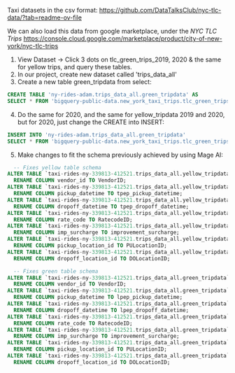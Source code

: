 Taxi datasets in the csv format: https://github.com/DataTalksClub/nyc-tlc-data/?tab=readme-ov-file

We can also load this data from google marketplace, under the *NYC TLC Trips*
https://console.cloud.google.com/marketplace/product/city-of-new-york/nyc-tlc-trips

1. View Dataset -> Click 3 dots on tlc_green_trips_2019, 2020 & the same for yellow trips, and query these tables.
2. In our project, create new dataset called 'trips_data_all'
3. Create a new table green_tripdata from select:
```sql
CREATE TABLE 'ny-rides-adam.trips_data_all.green_tripdata' AS
SELECT * FROM 'bigquery-public-data.new_york_taxi_trips.tlc_green_trips_2019'
```
4. Do the same for 2020, and the same for yellow_tripdata 2019 and 2020, but for 2020, just change the CREATE into INSERT:
```sql
INSERT INTO 'ny-rides-adam.trips_data_all.green_tripdata'
SELECT * FROM 'bigquery-public-data.new_york_taxi_trips.tlc_green_trips_2020'
```

5. Make changes to fit the schema previously achieved by using Mage AI:
```sql
  -- Fixes yellow table schema
ALTER TABLE `taxi-rides-ny-339813-412521.trips_data_all.yellow_tripdata`
  RENAME COLUMN vendor_id TO VendorID;
ALTER TABLE `taxi-rides-ny-339813-412521.trips_data_all.yellow_tripdata`
  RENAME COLUMN pickup_datetime TO tpep_pickup_datetime;
ALTER TABLE `taxi-rides-ny-339813-412521.trips_data_all.yellow_tripdata`
  RENAME COLUMN dropoff_datetime TO tpep_dropoff_datetime;
ALTER TABLE `taxi-rides-ny-339813-412521.trips_data_all.yellow_tripdata`
  RENAME COLUMN rate_code TO RatecodeID;
ALTER TABLE `taxi-rides-ny-339813-412521.trips_data_all.yellow_tripdata`
  RENAME COLUMN imp_surcharge TO improvement_surcharge;
ALTER TABLE `taxi-rides-ny-339813-412521.trips_data_all.yellow_tripdata`
  RENAME COLUMN pickup_location_id TO PULocationID;
ALTER TABLE `taxi-rides-ny-339813-412521.trips_data_all.yellow_tripdata`
  RENAME COLUMN dropoff_location_id TO DOLocationID;

  -- Fixes green table schema
ALTER TABLE `taxi-rides-ny-339813-412521.trips_data_all.green_tripdata`
  RENAME COLUMN vendor_id TO VendorID;
ALTER TABLE `taxi-rides-ny-339813-412521.trips_data_all.green_tripdata`
  RENAME COLUMN pickup_datetime TO lpep_pickup_datetime;
ALTER TABLE `taxi-rides-ny-339813-412521.trips_data_all.green_tripdata`
  RENAME COLUMN dropoff_datetime TO lpep_dropoff_datetime;
ALTER TABLE `taxi-rides-ny-339813-412521.trips_data_all.green_tripdata`
  RENAME COLUMN rate_code TO RatecodeID;
ALTER TABLE `taxi-rides-ny-339813-412521.trips_data_all.green_tripdata`
  RENAME COLUMN imp_surcharge TO improvement_surcharge;
ALTER TABLE `taxi-rides-ny-339813-412521.trips_data_all.green_tripdata`
  RENAME COLUMN pickup_location_id TO PULocationID;
ALTER TABLE `taxi-rides-ny-339813-412521.trips_data_all.green_tripdata`
  RENAME COLUMN dropoff_location_id TO DOLocationID;
```

